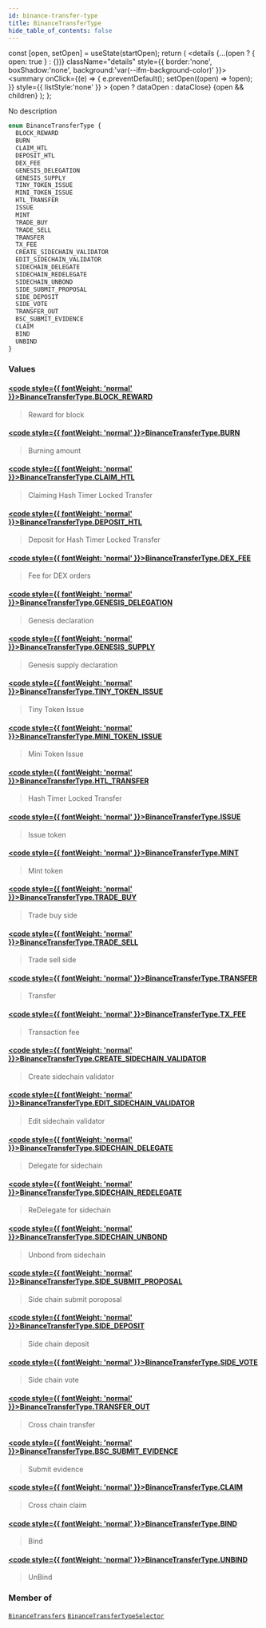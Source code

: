 ```yaml
---
id: binance-transfer-type
title: BinanceTransferType
hide_table_of_contents: false
---
```







  const [open, setOpen] = useState(startOpen);
  return (
    <details {...(open ? { open: true } : {})} className="details" style={{ border:'none', boxShadow:'none', background:'var(--ifm-background-color)' }}>
      <summary
        onClick={(e) => {
          e.preventDefault();
          setOpen((open) => !open);
        }}
        style={{ listStyle:'none' }}
      >
      {open ? dataOpen : dataClose}
      </summary>
      {open && children}
    </details>
  );
};








No description


```graphql
enum BinanceTransferType {
  BLOCK_REWARD
  BURN
  CLAIM_HTL
  DEPOSIT_HTL
  DEX_FEE
  GENESIS_DELEGATION
  GENESIS_SUPPLY
  TINY_TOKEN_ISSUE
  MINI_TOKEN_ISSUE
  HTL_TRANSFER
  ISSUE
  MINT
  TRADE_BUY
  TRADE_SELL
  TRANSFER
  TX_FEE
  CREATE_SIDECHAIN_VALIDATOR
  EDIT_SIDECHAIN_VALIDATOR
  SIDECHAIN_DELEGATE
  SIDECHAIN_REDELEGATE
  SIDECHAIN_UNBOND
  SIDE_SUBMIT_PROPOSAL
  SIDE_DEPOSIT
  SIDE_VOTE
  TRANSFER_OUT
  BSC_SUBMIT_EVIDENCE
  CLAIM
  BIND
  UNBIND
}
```




### Values

#### [<code style={{ fontWeight: 'normal' }}>BinanceTransferType.<b>BLOCK_REWARD</b></code>](#)  
> 
> 
> Reward for block
> 

#### [<code style={{ fontWeight: 'normal' }}>BinanceTransferType.<b>BURN</b></code>](#)  
> 
> 
> Burning amount
> 

#### [<code style={{ fontWeight: 'normal' }}>BinanceTransferType.<b>CLAIM_HTL</b></code>](#)  
> 
> 
> Claiming Hash Timer Locked Transfer
> 

#### [<code style={{ fontWeight: 'normal' }}>BinanceTransferType.<b>DEPOSIT_HTL</b></code>](#)  
> 
> 
> Deposit for Hash Timer Locked Transfer
> 

#### [<code style={{ fontWeight: 'normal' }}>BinanceTransferType.<b>DEX_FEE</b></code>](#)  
> 
> 
> Fee for DEX orders
> 

#### [<code style={{ fontWeight: 'normal' }}>BinanceTransferType.<b>GENESIS_DELEGATION</b></code>](#)  
> 
> 
> Genesis declaration
> 

#### [<code style={{ fontWeight: 'normal' }}>BinanceTransferType.<b>GENESIS_SUPPLY</b></code>](#)  
> 
> 
> Genesis supply declaration
> 

#### [<code style={{ fontWeight: 'normal' }}>BinanceTransferType.<b>TINY_TOKEN_ISSUE</b></code>](#)  
> 
> 
> Tiny Token Issue
> 

#### [<code style={{ fontWeight: 'normal' }}>BinanceTransferType.<b>MINI_TOKEN_ISSUE</b></code>](#)  
> 
> 
> Mini Token Issue
> 

#### [<code style={{ fontWeight: 'normal' }}>BinanceTransferType.<b>HTL_TRANSFER</b></code>](#)  
> 
> 
> Hash Timer Locked Transfer
> 

#### [<code style={{ fontWeight: 'normal' }}>BinanceTransferType.<b>ISSUE</b></code>](#)  
> 
> 
> Issue token
> 

#### [<code style={{ fontWeight: 'normal' }}>BinanceTransferType.<b>MINT</b></code>](#)  
> 
> 
> Mint token
> 

#### [<code style={{ fontWeight: 'normal' }}>BinanceTransferType.<b>TRADE_BUY</b></code>](#)  
> 
> 
> Trade buy side
> 

#### [<code style={{ fontWeight: 'normal' }}>BinanceTransferType.<b>TRADE_SELL</b></code>](#)  
> 
> 
> Trade sell side
> 

#### [<code style={{ fontWeight: 'normal' }}>BinanceTransferType.<b>TRANSFER</b></code>](#)  
> 
> 
> Transfer
> 

#### [<code style={{ fontWeight: 'normal' }}>BinanceTransferType.<b>TX_FEE</b></code>](#)  
> 
> 
> Transaction fee
> 

#### [<code style={{ fontWeight: 'normal' }}>BinanceTransferType.<b>CREATE_SIDECHAIN_VALIDATOR</b></code>](#)  
> 
> 
> Create sidechain validator
> 

#### [<code style={{ fontWeight: 'normal' }}>BinanceTransferType.<b>EDIT_SIDECHAIN_VALIDATOR</b></code>](#)  
> 
> 
> Edit sidechain validator
> 

#### [<code style={{ fontWeight: 'normal' }}>BinanceTransferType.<b>SIDECHAIN_DELEGATE</b></code>](#)  
> 
> 
> Delegate for sidechain
> 

#### [<code style={{ fontWeight: 'normal' }}>BinanceTransferType.<b>SIDECHAIN_REDELEGATE</b></code>](#)  
> 
> 
> ReDelegate for sidechain
> 

#### [<code style={{ fontWeight: 'normal' }}>BinanceTransferType.<b>SIDECHAIN_UNBOND</b></code>](#)  
> 
> 
> Unbond from sidechain
> 

#### [<code style={{ fontWeight: 'normal' }}>BinanceTransferType.<b>SIDE_SUBMIT_PROPOSAL</b></code>](#)  
> 
> 
> Side chain submit poroposal
> 

#### [<code style={{ fontWeight: 'normal' }}>BinanceTransferType.<b>SIDE_DEPOSIT</b></code>](#)  
> 
> 
> Side chain deposit
> 

#### [<code style={{ fontWeight: 'normal' }}>BinanceTransferType.<b>SIDE_VOTE</b></code>](#)  
> 
> 
> Side chain vote
> 

#### [<code style={{ fontWeight: 'normal' }}>BinanceTransferType.<b>TRANSFER_OUT</b></code>](#)  
> 
> 
> Cross chain transfer
> 

#### [<code style={{ fontWeight: 'normal' }}>BinanceTransferType.<b>BSC_SUBMIT_EVIDENCE</b></code>](#)  
> 
> 
> Submit evidence
> 

#### [<code style={{ fontWeight: 'normal' }}>BinanceTransferType.<b>CLAIM</b></code>](#)  
> 
> 
> Cross chain claim
> 

#### [<code style={{ fontWeight: 'normal' }}>BinanceTransferType.<b>BIND</b></code>](#)  
> 
> 
> Bind
> 

#### [<code style={{ fontWeight: 'normal' }}>BinanceTransferType.<b>UNBIND</b></code>](#)  
> 
> 
> UnBind
> 



### Member of

[`BinanceTransfers`](/docs/graphql-reference/objects/binance-transfers)  <Badge class="secondary" text="object"/><Bullet />[`BinanceTransferTypeSelector`](/docs/graphql-reference/inputs/binance-transfer-type-selector)  <Badge class="secondary" text="input"/>

